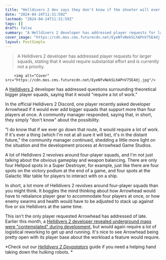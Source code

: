 ```yaml
---
title: "Helldivers 2 dev says they don't know if the shooter will ever go bigger than 4-player squads, but it 'would require a lot of work'"
date: "2024-04-24T11:31:59Z"
lastmod: "2024-04-24T11:31:59Z"
tags: []
draft: false
summary: "A Helldivers 2 developer has addressed player requests for larger squads, stating that it would require substantial effort and is currently not a priority."
cover_image: "https://cdn.mos.cms.futurecdn.net/EyeNfvNekSLhAPnV75E4dj.jpg" 
layout: PostSimple
---
```

> A Helldivers 2 developer has addressed player requests for larger squads, stating that it would require substantial effort and is currently not a priority.


        <img alt="Cover" src="https://cdn.mos.cms.futurecdn.net/EyeNfvNekSLhAPnV75E4dj.jpg"/>
        
A [Helldivers 2](https://www.gamesradar.com/helldivers-2-guide/) developer has addressed questions surrounding theoretical bigger player squads, saying that it would "require a lot of work."

In the official Helldivers 2 Discord, one player recently asked developer Arrowhead if it would ever add bigger squads that support more than four players at once. A community manager responded, saying that, in short, they simply "don't know" about the possibility.

"I do know that if we ever go down that route, it would require a lot of work. If it's ever a thing (which I'm not at all sure it will be), it's in the distant future," the community manager continued, shedding a little more light on the situation and the development process at Arrowhead Game Studios.

A lot of Helldivers 2 revolves around four-player squads, and I'm not just talking about the obvious gameplay and weapon balancing. There are only four Hellpod spots in a Super Destroyer, for example, just like there are four spots on the victory podium at the end of a game, and four spots at the Galactic War table for players to interact with on a ship.

In short, a lot more of Helldivers 2 revolves around four-player squads than you might think. It boggles the mind thinking about how Arrowhead would have to rebalance player gear to accommodate four players at once, or how enemy swarms and health would have to be adjusted to stack up against five or six Helldivers at the same time.

This isn't the only player requested Arrowhead has addressed of late. Earlier this month, a [Helldivers 2 developer revealed underground maps were "contemplated" during development](https://www.gamesradar.com/helldivers-2-devs-contemplated-underground-maps-but-theyd-be-hard-to-make-with-a-lot-of-tech-and-logistics-based-on-it-being-a-very-different-kind-of-gameplay/), but would again require a lot of logistical reworking to get up and running. It's nice to see Arrowhead being pretty open with its player base about the workload a feature would require.

*Check out our *[<em>Helldivers 2 Devastators</em>](https://www.gamesradar.com/helldivers-2-devastators/)* guide if you need a helping hand taking down the hulking robots. *
        